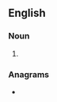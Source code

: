 ==English==

===Noun===
{{head|en|noun form}}

# {{plural of|farceur|lang=en}}

===Anagrams===
* {{anagrams|en|a=acefrrsu|surfacer}}